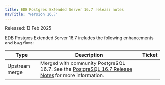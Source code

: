 ```yaml
---
title: EDB Postgres Extended Server 16.7 release notes
navTitle: "Version 16.7"
---
```


Released: 13 Feb 2025

EDB Postgres Extended Server 16.7 includes the following enhancements and bug fixes:

| Type           | Description                                                                                                                                                | Ticket |
|----------------|------------------------------------------------------------------------------------------------------------------------------------------------------------|--------|
| Upstream merge | Merged with community PostgreSQL 16.7. See the [PostgreSQL 16.7 Release Notes](https://www.postgresql.org/docs/16/release-16-7.html) for more information. |        |